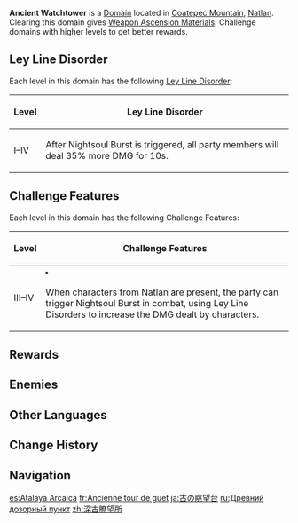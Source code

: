 {{Stub|Needs a list of enemies.}}
{{Domain Infobox
|image        = Domain Ancient Watchtower.png
|type         = Forgery
|description  =  Legend has it that in ancient times, the [[Dragon|colossal beasts]] that roamed the land had a civilization of their own. After exploring the entirety of the land and surrounding sea, they built these structures in an attempt to cast their gaze upon the even [[Abyss|wider world beyond]]. But these wise beasts have long since vanished, and in the present, no one now knows the true purpose of this place.
|region       = Natlan
|area         = Coatepec Mountain
|recElements  = Hydro, Electro, Pyro, Cryo
|recLevel     = 15/36/59/80
|requiredAR   = 16/21/30/40
}}
{{Description|The great dragon erected many peculiar structures across the land. In the ancient legends, the great dragon's outstretched wings could together blot out the light of the sky. Perhaps such descriptions were not hyperbole, or perhaps such wording was a metaphor for their desire to see [[Abyss|beyond the sky]].<br>But now, the traces of said ancient dragon have already vanished, and the people of today can only but glimpse the forging techniques of that ancient civilization through the shattered remnants of those massive structures and their patterns.}}
'''Ancient Watchtower''' is a [[Domain]] located in [[Coatepec Mountain]], [[Natlan]]. Clearing this domain gives [[Weapon Ascension Materials]]. Challenge domains with higher levels to get better rewards.

==Ley Line Disorder==
Each level in this domain has the following [[Ley Line Disorder]]:
{| class="wikitable" style="text-align:center;"
!Level
!Ley Line Disorder
|-
!I–IV
|After Nightsoul Burst is triggered, all party members will deal 35% more DMG for 10s.
|}

==Challenge Features==
Each level in this domain has the following Challenge Features:
{| class="wikitable"
!Level
!Challenge Features
|-
!III–IV
|<li>When characters from Natlan are present, the party can trigger Nightsoul Burst in combat, using Ley Line Disorders to increase the DMG dealt by characters.</li>
|}

==Rewards==
{{Domain by Weekday
|mon-name = Scrying Shadows
|mon-2    = Blazing Sacrificial Heart's Terror
|mon-3    = Blazing Sacrificial Heart's Hesitance
|mon-4    = Blazing Sacrificial Heart's Resolve
|mon-5    = Blazing Sacrificial Heart's Splendor
|tue-name = Attentive Observation
|tue-2    = Delirious Decadence of the Sacred Lord
|tue-3    = Delirious Desolation of the Sacred Lord
|tue-4    = Delirious Demeanor of the Sacred Lord
|tue-5    = Delirious Divinity of the Sacred Lord
|wed-name = Estimation
|wed-2    = Night-Wind's Mystic Consideration
|wed-3    = Night-Wind's Mystic Premonition
|wed-4    = Night-Wind's Mystic Augury
|wed-5    = Night-Wind's Mystic Revelation
}}
{{Domain Levels/Forgery}}

==Enemies==
{{Domain Enemies
|domain      = Estimation
|target1     = Defeat 7 opponent(s) within 300 second(s)
|enemies1    = Yumkasaur Whelp*4//Yumkasaurus*1;Yumkasaur Whelp*2
|target2     = Defeat 7 opponent(s) within 300 second(s)
|enemies2    = Swiftstep Seeker*2;Swiftstep Armed Courier*2//Yumkasaurus Warrior: Whirling Leaves*1;Swiftstep Storm Scout*2
|target3     = Defeat 6 opponent(s) within 300 second(s)
|enemies3    = Swiftstep Seeker*1;Yumkasaur Whelp*2//Yumkasaurus Warrior: Flowing Skyfire*1;Yumkasaurus*2
|target4     = Defeat 1 opponent(s) within 300 second(s)
|enemies4    = Secret Source Automaton: Hunter-Seeker*1
}}
<!--
==Soundtracks==
{{Soundtracks by Category Table|type=domain}}
-->
==Other Languages==
{{Other Languages
|en       = Ancient Watchtower
|zhs      = 深古瞭望所
|zhs_rm   = 
|zht      = 深古瞭望所
|zht_rm   = 
|zh_tl    = 
|ja       = 古の眺望台
|ja_rm    = Furu no Chouboudai{{Assumed}}
|ja_tl    = 
|ko       = 고대 전망대
|ko_tl    = 
|es       = Atalaya Arcaica
|es_tl    = Archaic Watchtower
|fr       = Ancienne tour de guet
|fr_tl    = Ancient Watchtower
|ru       = Древний дозорный пункт
|ru_tl    = Ancient Patrol Point
|th       = หอสังเกตการณ์โบราณ
|th_rm    = 
|th_tl    = 
|vi       = Trạm Quan Sát Viễn Cổ
|vi_tl    = 
|de       = Uralter Ausguck
|de_tl    = Ancient Lookout
|id       = Ancient Watchtower
|pt       = Torre de Vigia Antiga
|pt_tl    = 
|tr       = Kadim Gözetleme Kulesi
|tr_tl    = 
|it       = Torre di guardia antica
|it_tl    = 
}}

==Change History==
{{Change History|5.0}}

==Navigation==
{{Domain Navbox|Permanent}}

[[es:Atalaya Arcaica]]
[[fr:Ancienne tour de guet]]
[[ja:古の眺望台]]
[[ru:Древний дозорный пункт]]
[[zh:深古瞭望所]]